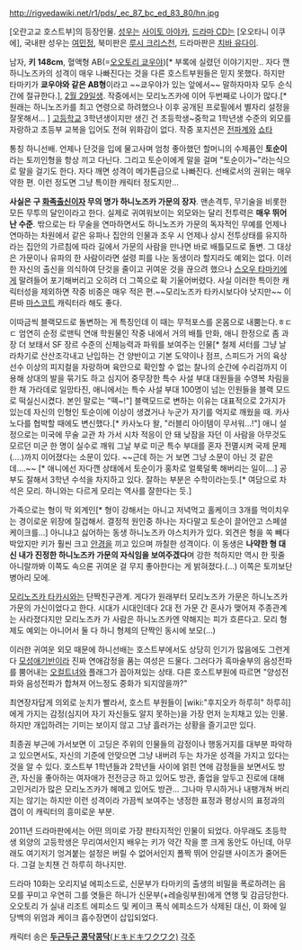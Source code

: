 {{{+1 埴之塚 光邦 Mitsukuni Haninozuka }}}

http://rigvedawiki.net/r1/pds/_ec_87_bc_ed_83_80/hn.jpg

[오란고교 호스트부]의 등장인물. [[성우]]는 [[사이토 아야카]], [[드라마 CD]]는 [오오타니 이쿠에], 국내판 성우는 [[여민정]], 북미판은 [[루시 크리스천]], 드라마판은 [[치바 유다이]].

남자, '''키 148cm''', 혈액형 AB(=[[오오토리 쿄우야]])[* 부록에 실렸던 이야기지만.. 자다 깬 하니노즈카의 성격이 매우 나빠진다는 것을 다른 호스트부원들은 믿지 못했다. 하지만 타마키가 '''쿄우야와 같은 AB형'''이라고 ~~쿄우야가 있는 앞에서~~ 말하자마자 모두 순식간에 절규한다.], [[2월 29일]]생. 작중에서는 모리노즈카에 이어 두번째로 나이가 많다.[* 원래는 하니노즈카를 최고 연령으로 하려했으나 이후 공개된 프로필에서 별자리 설정을 잘못해서... ] [[고등학교]] 3학년생이지만 생긴 건 초등학생~중학교 1학년생 수준의 외모를 자랑하고 초등부 교복을 입어도 전혀 위화감이 없다. 작중 포지션은 [[전파계]]와 [[쇼타]]

통칭 하니선배. 언제나 단것을 입에 물고사며 엄청 좋아했던 할머니의 수제품인 '''토순이'''라는 토끼인형을 항상 끼고 다닌다. 그리고 토순이에게 말을 걸며 "토순이가~"라는식으로 말을 걸기도 한다. 자다 깨면 성격이 메가톤급으로 나빠진다. 선배로서의 권위는 매우 약한 편. 이런 정도면 그냥 특이한 캐릭터 정도지만... 

'''사실은 구 [[화족]]출신이자 무의 명가 하니노즈카 가문의 장자'''. 맨손격투, 무기술을 비롯한 모든 무투의 달인이라고 한다. 실제로 귀여워보이는 외모와는 달리 전투력은 '''매우 뛰어난 수준'''. 밖으로는 타 무술을 연마하면서도 하니노즈카 가문의 독자적인 무예를 언제나 연마하는 차원에서 같은 유파나 집안의 인물과 조우 시 언제나 상시 전투상태를 유지하라는 집안의 가르침에 따라 길에서 가문의 사람을 만나면 바로 배틀모드로 돌변. 그 대상은 가문이나 유파의 한 사람이라면 설령 피를 나눈 동생이라 할지라도 예외는 없다.  
이러한 자신의 출신을 의식하여 단것을 줄이고 귀여운 것을 끊으려 했으나 [[스오우 타마키]]에게 말려들어 포기해버리고 오히려 더 그쪽으로 확 기울어버렸다. 사실 이러한 특이한 캐릭터성을 제외하면 작중 비중은 매우 적은 편.~~모리노즈카 타카시보다야 낫지만~~ 이른바 [[마스코트]] 캐릭터라 해도 좋다.

이따금씩 블랙모드로 돌변하는 게 특징인데 이 때는 무적포스를 온몸으로 내뿜는다.ㅎㄷㄷ 엄연히 순정 로맨틱 연애 학원물인 작중 내에서 거의 배틀 만화, 애니 한정으로 좀 과장 더 보태서 SF 장르 수준의 신체능력과 파워를 보여주는 인물[* 철제 셔터를 그냥 날라차기로 산산조각내고 난입하는 건 양반이고 기본 도약이나 점프, 스피드가 거의 육상 선수 이상의 피지컬을 자랑하며 육안으로 확인할 수 없는 찰나의 순간에 수리검까지 이용해 상대의 발을 묶기도 하고 심지어 중무장한 특수 사설 부대 대원들을 수영복 차림을 한 채 가라데로 일망타진, 애니에서는 특수 사설 부대 100명이 넘는 인원들을 블랙 모드로 떡실신시켰다. 본인 말로는 "떽~!"] 블랙모드로 변하는 이유는 대표적으로 2가지가 있는데 자신의 인형인 토순이에 이상이 생겼거나 누군가 자기를 억지로 깨웠을 때. 카사노다를 협박할 때에도 변신했다.[* 카사노다 왈, "러블리 아이템이 무서워...!"] 애니 설정으로는 미국에 무술 교관 차 가서 시차 적응이 안 돼 낮잠을 자던 이 사람을 아무것도 모르던 미군 한 명이 실수로 깨워 그날 부로 미군 특수 부대를 혼자 전멸시켜 국제 문제(....)까지 이어졌다는 소문이 있다. ~~근데 하는 거 보면 그냥 소문이 아닌 것 같은데....~~ [* 애니에선 자다깬 상태에서 토순이가 홍차로 얼룩덜룩 해버리는 일이....]
공부도 잘해서 3학년 수석을 차지하고 있다. 잘하는 부분은 수학이라는듯.[* 여담으로 차석은 모리. 하니와는 다르게 모리는 역사를 잘한다는 듯.]

가족으로는 형이 막 외계인[* 형이 강해서는 아니고 저녁먹고 홀케이크 3개를 먹이치우는 경이로운 위장에 질겁해서. 결정적 원인중 하나는 자다말고 토순이 끌어안고 스페셜케이크를…] 아니냐고 싫어하는 동생 하니노즈카 야스치카가 있다. 외견은 형을 쏙 빼다박았지만 키가 훨씬 크고 [[안경]]을 끼고 있으며 까칠한 성격이다.
이 동생은 '''나약한 형 대신 내가 진정한 하니노즈카 가문의 자식임을 보여주겠다'''며 강한 척하지만 역시 한 핏줄 아니랄까봐 이쪽도 속으론 귀여운 걸 무지 좋아한다는 게 밝혀졌다.(...) 이쪽은 토끼보단 병아리 모에.

[[모리노즈카 타카시]]와는 단짝친구관계. 게다가 원래부터 모리노즈카 가문은 하니노즈카 가문의 가신이었다고 한다. 시대가 시대인데다 2대 전 가문 간 혼사가 맺어져 주종관계는 사라졌다지만 모리노즈카 가 사람은 하니노즈카엔 약해지는 피가 흐른다고. 모리 형제도 예외는 아니어서 둘 다 하니 형제의 단짝인 동시에 보모(...)

이러한 귀여운 외모 때문에 하니선배는 호스트부에서도 상당히 인기가 많음에도 그런게 다 [[모성애]]기반이라 진짜 연애감정을 품는 여성은 드물다. 그러다가 흑마술부의 음성전파를 뿜어내는 [[오컬트]]녀와 플래그가 꼽아져있는 상태. 다른 호스트부원에 따르면 "양성전파와 음성전파가 합쳐져 어느정도 중화가 되지않을까?"

최연장자답게 의외로 눈치가 빨라서, 호스트 부원들이 [wiki:"후지오카 하루히" 하루히]에게 가지는 감정(심지어 자기 자신들도 알지 못하는)을 가장 먼저 눈치채고 있는 인물. 하지만 개입하려는 기미는 보이지 않고 그냥 흘러가는 상황을 즐기고만 있다.

최종권 부근에 가서보면 이 고딩은 주위의 인물들의 감정이나 행동거지를 대부분 파악하고 있으면서도, 자신의 기준에 안맞으면 그냥 내버려 두는 차가운 성격을 가지고 있다는 것을 알 수 있다. 호스트부 1학년들과 2학년들 사이에 얽힌 연애 감정들을 보면서도 방관, 자신을 좋아하는 여자애가 전전긍긍 하고 있어도 방관, 졸업을 앞두고 진로에 대해 고민거리가 많은 모리노즈카가 헤메고 있어도 방관... 그나마 무시하거나 내팽개쳐 버리지는 않기는 하지만 이런 성격이라 가끔씩 보여주는 냉정한 표정과 평상시의 표정과의 갭이 이 캐릭터의 흥미로운 부분.

2011년 드라마판에서는 어떤 의미로 가장 판타지적인 인물이 되었다. 아무래도 초등학생 외양의 고등학생은 무리여서인지 배우는 키가 약간 작을 뿐 크게 동안도 아닌데, 아무래도 여기저기 엉겨붙는 설정은 버릴 수 없어서인지 폴짝 뛰어 안길땐 사이즈가 줄어든다. 그걸 눈치챈 건 하루히 하나지만. 

드라마 10화는 오리지널 에피소드로, 신문부가 타마키의 출생의 비밀을 폭로하려는 음모를 꾸미고 우연히 그를 엿들은 하니가 신문부(+레슬링부원)에게 연행 및 감금당한다. 오오토리 가 실내 리조트 에피소드 및 케이크 폭식 에피소드가 삭제된 대신, 이 화에 일당백의 위엄과 케이크 흡수장면이 삽입되었다.

캐릭터 송은 [http://www.youtube.com/watch?v=X0yDbC1ZrY8 '''두근두근 콩닥콩닥'''(ドキドキワクワク)]
[[각주]]
